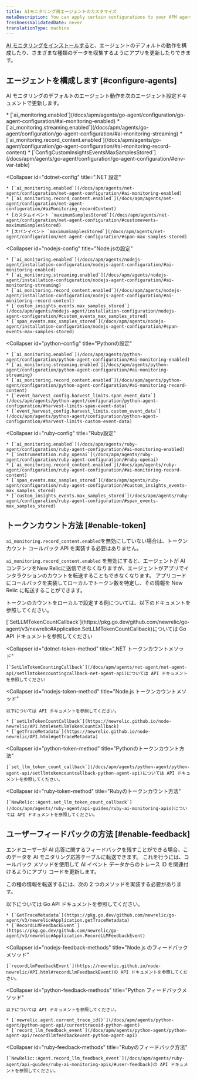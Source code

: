 ```yaml
---
title: AIモニタリング用エージェントのカスタマイズ
metaDescription: You can apply certain configurations to your APM agents to change how your AI data appears in New Relic.
freshnessValidatedDate: never
translationType: machine
---
```


[AI モニタリングをインストールする](/install/ai-monitoring)と、エージェントのデフォルトの動作を構成したり、さまざまな種類のデータを収集するようにアプリを更新したりできます。

## エージェントを構成します [#configure-agents]

AI モニタリングのデフォルトのエージェント動作を次のエージェント設定ドキュメントで更新します。

<CollapserGroup>
  <Collapser
    id="go-config"
    title="設定に行く"
  >
    * [`ai_monitoring.enabled`](/docs/apm/agents/go-agent/configuration/go-agent-configuration/#ai-monitoring-enabled)
    * [`ai_monitoring.streaming.enabled`](/docs/apm/agents/go-agent/configuration/go-agent-configuration/#ai-monitoring-streaming)
    * [`ai_monitoring.record_content.enabled`](/docs/apm/agents/go-agent/configuration/go-agent-configuration/#ai-monitoring-record-content)
    * [`ConfigCustomInsightsEventsMaxSamplesStored`](/docs/apm/agents/go-agent/configuration/go-agent-configuration/#env-var-table)
  </Collapser>

  <Collapser
    id="dotnet-config"
    title=".NET 設定"
  >
    * [`ai_monitoring.enabled`](/docs/apm/agents/net-agent/configuration/net-agent-configuration/#ai-monitoring-enabled)
    * [`ai_monitoring.record_content.enabled`](/docs/apm/agents/net-agent/configuration/net-agent-configuration/#aiMonitoring_recordContent)
    * [カスタムイベント `maximumSamplesStored`](/docs/apm/agents/net-agent/configuration/net-agent-configuration/#customevents-maximumSamplesStored)
    * [スパンイベント `maximumSamplesStored`](/docs/apm/agents/net-agent/configuration/net-agent-configuration/#span-max-samples-stored)
  </Collapser>

  <Collapser
    id="nodejs-config"
    title="Node.jsの設定"
  >
    * [`ai_monitoring.enabled`](/docs/apm/agents/nodejs-agent/installation-configuration/nodejs-agent-configuration/#ai-monitoring-enabled)
    * [`ai_monitoring.streaming.enabled`](/docs/apm/agents/nodejs-agent/installation-configuration/nodejs-agent-configuration/#ai-monitoring-streaming)
    * [`ai_monitoring.record_content.enabled`](/docs/apm/agents/nodejs-agent/installation-configuration/nodejs-agent-configuration/#ai-monitoring-record-content)
    * [`custom_insights_events.max_samples_stored`](/docs/apm/agents/nodejs-agent/installation-configuration/nodejs-agent-configuration/#custom_events_max_samples_stored)
    * [`span_events.max_samples_stored`](/docs/apm/agents/nodejs-agent/installation-configuration/nodejs-agent-configuration/#span-events-max-samples-stored)
  </Collapser>

  <Collapser
    id="python-config"
    title="Pythonの設定"
  >
    * [`ai_monitoring.enabled`](/docs/apm/agents/python-agent/configuration/python-agent-configuration/#ai-monitoring-enabled)
    * [`ai_monitoring.streaming.enabled`](/docs/apm/agents/python-agent/configuration/python-agent-configuration/#ai-monitoring-streaming)
    * [`ai_monitoring.record_content.enabled`](/docs/apm/agents/python-agent/configuration/python-agent-configuration/#ai-monitoring-record-content)
    * [`event_harvest_config.harvest_limits.span_event_data`](/docs/apm/agents/python-agent/configuration/python-agent-configuration/#harvest-limits-span-event-data)
    * [`event_harvest_config.harvest_limits.custom_event_data`](/docs/apm/agents/python-agent/configuration/python-agent-configuration/#harvest-limits-custom-event-data)
  </Collapser>

  <Collapser
    id="ruby-config"
    title="Ruby設定"
  >
    * [`ai_monitoring.enabled`](/docs/apm/agents/ruby-agent/configuration/ruby-agent-configuration/#ai-monitoring-enabled)
    * [`instrumentation.ruby_openai`](/docs/apm/agents/ruby-agent/configuration/ruby-agent-configuration/#ruby-openai)
    * [`ai_monitoring.record_content.enabled`](/docs/apm/agents/ruby-agent/configuration/ruby-agent-configuration/#ai-monitoring-record-content)
    * [`span_events.max_samples_stored`](/docs/apm/agents/ruby-agent/configuration/ruby-agent-configuration/#custom_insights_events-max_samples_stored)
    * [`custom_insights_events.max_samples_stored`](/docs/apm/agents/ruby-agent/configuration/ruby-agent-configuration/#span_events-max_samples_stored)
  </Collapser>
</CollapserGroup>

## トークンカウント方法 [#enable-token]

`ai_monitoring.record_content.enabled`を無効にしていない場合は、トークン カウント コールバック API を実装する必要はありません。

`ai_monitoring.record_content.enabled` を無効にすると、エージェントが AI コンテンツをNew Relicに送信できなくなりますが、エージェントがアプリでインタラクションのカウントを転送することもできなくなります。 アプリコードにコールバックを実装してローカルでトークン数を特定し、その情報を New Relic に転送することができます。

トークンのカウントをローカルで設定する例については、以下のドキュメントを参照してください。

<CollapserGroup>
  <Collapser
    id="go-token-method"
    title="Go トークンカウント方法"
  >
    [`SetLLMTokenCountCallback`](https://pkg.go.dev/github.com/newrelic/go-agent/v3/newrelic#Application.SetLLMTokenCountCallback)については Go API ドキュメントを参照してください
  </Collapser>

  <Collapser
    id="dotnet-token-method"
    title=".NET トークンカウントメソッド"
  >
    [`SetLlmTokenCountingCallback`](/docs/apm/agents/net-agent/net-agent-api/setllmtokencountingcallback-net-agent-api)については API ドキュメントを参照してください
  </Collapser>

  <Collapser
    id="nodejs-token-method"
    title="Node.js トークンカウントメソッド"
  >
    以下については API ドキュメントを参照してください。

    * [`setLlmTokenCountCallback`](https://newrelic.github.io/node-newrelic/API.html#setLlmTokenCountCallback)
    * [`getTraceMetadata`](https://newrelic.github.io/node-newrelic/API.html#getTraceMetadata)
  </Collapser>

  <Collapser
    id="python-token-method"
    title="Pythonのトークンカウント方法"
  >
    [`set_llm_token_count_callback`](/docs/apm/agents/python-agent/python-agent-api/setllmtokencountcallback-python-agent-api)については API ドキュメントを参照してください。
  </Collapser>

  <Collapser
    id="ruby-token-method"
    title="Rubyのトークンカウント方法"
  >
    [`NewRelic::Agent.set_llm_token_count_callback`](/docs/apm/agents/ruby-agent/api-guides/ruby-ai-monitoring-apis)については API ドキュメントを参照してください。
  </Collapser>
</CollapserGroup>

## ユーザーフィードバックの方法 [#enable-feedback]

エンドユーザーが AI 応答に関するフィードバックを残すことができる場合、このデータを AI モニタリング応答テーブルに転送できます。 これを行うには、コールバック メソッドを使用して AI イベント データからのトレース ID を関連付けるようにアプリ コードを更新します。

この種の情報を転送するには、次の 2 つのメソッドを実装する必要があります。

<CollapserGroup>
  <Collapser
    id="go-feedback-methods"
    title="Go のフィードバック方法"
  >
    以下については Go API ドキュメントを参照してください。

    * [`GetTraceMetadata`](https://pkg.go.dev/github.com/newrelic/go-agent/v3/newrelic#Application.getTraceMetadata)
    * [`RecordLLMFeedbackEvent`](https://pkg.go.dev/github.com/newrelic/go-agent/v3/newrelic#Application.RecordLLMFeedbackEvent)
  </Collapser>

  <Collapser
    id="nodejs-feedback-methods"
    title="Node.js のフィードバック メソッド"
  >
    [`recordLlmFeedbackEvent`](https://newrelic.github.io/node-newrelic/API.html#recordLlmFeedbackEvent)の API ドキュメントを参照してください。
  </Collapser>

  <Collapser
    id="python-feedback-methods"
    title="Python フィードバックメソッド"
  >
    以下については API ドキュメントを参照してください。

    * [`newrelic.agent.current_trace_id()`](/docs/apm/agents/python-agent/python-agent-api/currenttraceid-python-agent)
    * [`record_llm_feedback_event`](/docs/apm/agents/python-agent/python-agent-api/recordllmfeedbackevent-python-agent-api)
  </Collapser>

  <Collapser
    id="ruby-feedback-methods"
    title="Rubyのフィードバック方法"
  >
    [`NewRelic::Agent.record_llm_feedback_event`](/docs/apm/agents/ruby-agent/api-guides/ruby-ai-monitoring-apis/#user-feedback)の API ドキュメントを参照してください。
  </Collapser>
</CollapserGroup>
